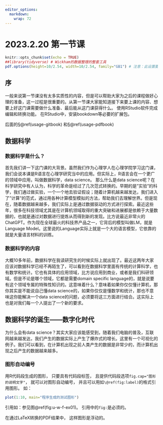 ```yaml
---
editor_options: 
  markdown: 
    wrap: 72
---
```


# 2023.2.20 第一节课 {#lesson-1}

```r
knitr::opts_chunk$set(echo = TRUE)
##library(tidyverse) # Wickham的数据整理的整套工具
pdf.options(height=10/2.54, width=10/2.54, family="GB1") # 注意：此设置要放在最后
```

## 序 {#1-intro}

一般来说第一节课没有太多实质性的内容，但是可以帮助大家为之后的课程做好心理的准备，这一过程是很重要的。从第一节课大家能知道接下来要上课的内容、想要上好这门课需要做什么准备、最后能从这门课获得什么。
使用RStudio软件完成编辑和转换功能。
在RStudio中，安装bookdown等必要的扩展包。

后面的§\@ref(usage-gitbook) 和§\@ref(usage-pdfbook)

## 数据科学 {#1-data-science}

### 数据科学是什么？{#1-data-science-what}

首先我们讲一下这门课的大背景。虽然我们作为心理学人在心理学院学习这门课，我们会说本课是R语言在心理学研究当中的应用。但实际上，R语言会在一个更广的领域中应用，叫做数据科学，data
science。 那么什么是data
science呢？在科学研究中有人认为，科学的革命是经过了几次范式转换的。早期的是"实验"的科学，我们通过做实验，一个一个地去验证假设；随着计算机越来越发达，我们进入了"计算"的范式，通过用各种计算模型模拟的方法，帮助我们去理解世界。但是现在，随着数据越来越多，我们实际上是通过数据驱动的方式进行探索。最近这些年，很多在科技领域尤其是在计算机领域取得的重大突破和进展都是依赖于大量数据的，也就是通过对数据进行提炼从而得到新的发现。比方说最近非常火的ChatGPT。作为现在全球最火的科技界产品之一，它背后的模型叫做LM，就是Language
Model。这里说的Language实际上就是一个大的语言模型，它依靠的就是大量语言材料的训练。

### 数据科学的内容{#1-data-science-content}

大概10多年前，数据科学在我读研究生的时候实际上就出现了。最近这两年大家应该对数据科学已经不再陌生了，可以看到在数据科学里面有传统的计算科学，也有数学和统计。它也有具体的应用领域，比方说应用到商业，或者是我们科研领域。但是不论是哪个领域，它都是需要domain
specific
language的，就是说要有这个领域专属的特殊性知识的。这意味着什么？意味着如果你仅仅懂计算机，那你其实是不能说自己懂data
science的，如果你仅仅是懂数学和统计，那也不意味这你能解决一个data
science的问题，必须要将这三方面进行结合。这实际上也是对我们每一个人提出了一个新的要求。

## 数据科学的诞生——数字化时代{#1-data-science-born}

为什么会有data science？其实大家应该能感受到，随着我们电脑的普及，互联网越来越发达，我们产生的数据实际上产生了爆炸式的增长。这里有一个可视化的例子。我们可以看到，在计算机出现之前人类产生的数据是非常少的，而计算机出现之后产生的数据越来越多。


### 图形自动编号 {#usage-writing-fig}

用R代码段生成的图形， 只要具有代码段标签，
且提供代码段选项`fig.cap="图形的说明文字"`， 就可以对图形自动编号，
并且可以用如`\@ref(fig:label)`的格式引用图形。 如：

```r
plot(1:10, main="程序生成的测试图形")
```

引用如：参见图\@ref(fig:u-w-f-ex01)。 引用中的`fig:`是必须的。

在通过LaTeX转换的PDF结果中， 这样图形是浮动的。


